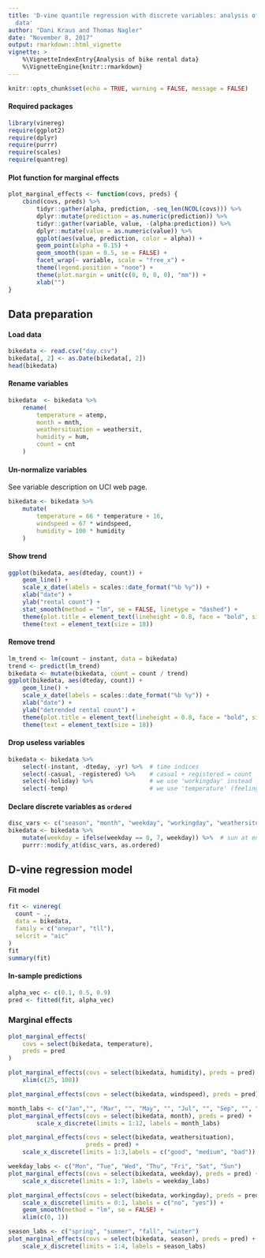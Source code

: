```yaml
---
title: 'D-vine quantile regression with discrete variables: analysis of bike rental
  data'
author: "Dani Kraus and Thomas Nagler"
date: "November 8, 2017"
output: rmarkdown::html_vignette
vignette: >
    %\VignetteIndexEntry{Analysis of bike rental data}
    %\VignetteEngine{knitr::rmarkdown}
---
```


```r
knitr::opts_chunk$set(echo = TRUE, warning = FALSE, message = FALSE)
```


#### Required packages
```r
library(vinereg)
require(ggplot2)
require(dplyr)
require(purrr)
require(scales)
require(quantreg)
```


#### Plot function for marginal effects

```r
plot_marginal_effects <- function(covs, preds) {
    cbind(covs, preds) %>%
        tidyr::gather(alpha, prediction, -seq_len(NCOL(covs))) %>%
        dplyr::mutate(prediction = as.numeric(prediction)) %>%
        tidyr::gather(variable, value, -(alpha:prediction)) %>%
        dplyr::mutate(value = as.numeric(value)) %>%
        ggplot(aes(value, prediction, color = alpha)) +
        geom_point(alpha = 0.15) + 
        geom_smooth(span = 0.5, se = FALSE) + 
        facet_wrap(~ variable, scale = "free_x") +
        theme(legend.position = "none") +
        theme(plot.margin = unit(c(0, 0, 0, 0), "mm")) +
        xlab("")
}
```


## Data preparation

#### Load data
```r
bikedata <- read.csv("day.csv")
bikedata[, 2] <- as.Date(bikedata[, 2])
head(bikedata)
```

#### Rename variables
```r
bikedata  <- bikedata %>%
    rename(
        temperature = atemp, 
        month = mnth,
        weathersituation = weathersit,
        humidity = hum,
        count = cnt
    )
```

#### Un-normalize variables
See variable description on UCI web page.
```r
bikedata <- bikedata %>%
    mutate(
        temperature = 66 * temperature + 16,
        windspeed = 67 * windspeed,
        humidity = 100 * humidity
    )
```


#### Show trend
```r
ggplot(bikedata, aes(dteday, count)) +
    geom_line() + 
    scale_x_date(labels = scales::date_format("%b %y")) + 
    xlab("date") + 
    ylab("rental count") + 
    stat_smooth(method = "lm", se = FALSE, linetype = "dashed") + 
    theme(plot.title = element_text(lineheight = 0.8, face = "bold", size = 20)) +
    theme(text = element_text(size = 18))
```

#### Remove trend
```r
lm_trend <- lm(count ~ instant, data = bikedata)
trend <- predict(lm_trend)
bikedata <- mutate(bikedata, count = count / trend)
ggplot(bikedata, aes(dteday, count)) + 
    geom_line() + 
    scale_x_date(labels = scales::date_format("%b %y")) + 
    xlab("date") + 
    ylab("detrended rental count") + 
    theme(plot.title = element_text(lineheight = 0.8, face = "bold", size = 20)) + 
    theme(text = element_text(size = 18))
```

#### Drop useless variables
```r
bikedata <- bikedata %>%
    select(-instant, -dteday, -yr) %>%  # time indices
    select(-casual, -registered) %>%    # casual + registered = count
    select(-holiday) %>%                # we use 'workingday' instead
    select(-temp)                       # we use 'temperature' (feeling temperature)
```

#### Declare discrete variables as `ordered`

```r
disc_vars <- c("season", "month", "weekday", "workingday", "weathersituation")
bikedata <- bikedata %>%
    mutate(weekday = ifelse(weekday == 0, 7, weekday)) %>%  # sun at end of week
    purrr::modify_at(disc_vars, as.ordered)
```


## D-vine regression model

#### Fit model
```r
fit <- vinereg(
  count ~ ., 
  data = bikedata, 
  family = c("onepar", "tll"), 
  selcrit = "aic"
)
fit
summary(fit)
```

#### In-sample predictions
```r
alpha_vec <- c(0.1, 0.5, 0.9)
pred <- fitted(fit, alpha_vec)
```

### Marginal effects

```r
plot_marginal_effects(
    covs = select(bikedata, temperature), 
    preds = pred
)
```
```r
plot_marginal_effects(covs = select(bikedata, humidity), preds = pred) +
    xlim(c(25, 100))
```
```r
plot_marginal_effects(covs = select(bikedata, windspeed), preds = pred) 
```
```r
month_labs <- c("Jan","", "Mar", "", "May", "", "Jul", "", "Sep", "", "Nov", "")
plot_marginal_effects(covs = select(bikedata, month), preds = pred) +
        scale_x_discrete(limits = 1:12, labels = month_labs)

```
```r
plot_marginal_effects(covs = select(bikedata, weathersituation), 
                      preds = pred) +
    scale_x_discrete(limits = 1:3,labels = c("good", "medium", "bad"))
```

```r
weekday_labs <- c("Mon", "Tue", "Wed", "Thu", "Fri", "Sat", "Sun")
plot_marginal_effects(covs = select(bikedata, weekday), preds = pred) +
    scale_x_discrete(limits = 1:7, labels = weekday_labs)
```
```r
plot_marginal_effects(covs = select(bikedata, workingday), preds = pred) +
    scale_x_discrete(limits = 0:1, labels = c("no", "yes")) +
    geom_smooth(method = "lm", se = FALSE) +
    xlim(c(0, 1))
```
```r
season_labs <- c("spring", "summer", "fall", "winter")
plot_marginal_effects(covs = select(bikedata, season), preds = pred) +
    scale_x_discrete(limits = 1:4, labels = season_labs)
```


